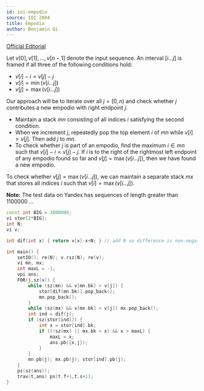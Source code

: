 ```yaml
---
id: ioi-empodia
source: IOI 2004
title: Empodia
author: Benjamin Qi
---
```


[Official Editorial](https://ioinformatics.org/page/ioi-2004/30)

Let $v[0],v[1],\ldots,v[n-1]$ denote the input sequence. An interval $[i\ldots j]$ is framed if all three of the following conditions hold: 

 - $v[i]-i=v[j]-j$
 - $v[i]=\min(v[i\ldots j])$
 - $v[j]=\max(v[i\ldots j])$

Our approach will be to iterate over all $j=[0,n)$ and check whether $j$ contributes a new empodio with right endpoint $j$.

 - Maintain a stack $mn$ consisting of all indices $i$ satisfying the second condition. 
 - When we increment $j$, repeatedly pop the top element $i$ of $mn$ while $v[i]>v[j]$. Then add $j$ to $mn$.
 - To check whether $j$ is part of an empodio, find the maximum $i\in mn$ such that $v[i]-i=v[j]-j$. If $i$ is to the right of the rightmost left endpoint of any empodio found so far and $v[j]=\max(v[i\ldots j])$, then we have found a new empodio.

To check whether $v[j]=\max(v[i\ldots j])$, we can maintain a separate stack $mx$ that stores all indices $i$ such that $v[i]=\max(v[i\ldots j])$.

**Note:** The test data on Yandex has sequences of length greater than $1100000$ $\ldots$

```cpp
const int BIG = 3000000;
vi stor[2*BIG];
int N;
vi v;

int dif(int x) { return v[x]-x+N; } // add N so difference is non-negative

int main() {
	setIO(); re(N); v.rsz(N); re(v);
	vi mn, mx;
	int maxL = -1;
	vpi ans;
	F0R(j,sz(v)) {
		while (sz(mn) && v[mn.bk] > v[j]) {
			stor[dif(mn.bk)].pop_back();
			mn.pop_back();
		}
		while (sz(mx) && v[mx.bk] < v[j]) mx.pop_back();
		int ind = dif(j);
		if (sz(stor[ind])) {
			int x = stor[ind].bk;
			if ((!sz(mx) || mx.bk < x) && x > maxL) {
				maxL = x;
				ans.pb({x,j});
			}
		}
		mn.pb(j); mx.pb(j); stor[ind].pb(j);
	}
	ps(sz(ans));
	trav(t,ans) ps(t.f+1,t.s+1);
}
```
